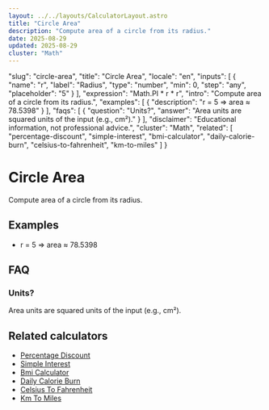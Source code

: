 ```yaml
---
layout: ../../layouts/CalculatorLayout.astro
title: "Circle Area"
description: "Compute area of a circle from its radius."
date: 2025-08-29
updated: 2025-08-29
cluster: "Math"
---
```


  "slug": "circle-area",
  "title": "Circle Area",
  "locale": "en",
  "inputs": [
    {
      "name": "r",
      "label": "Radius",
      "type": "number",
      "min": 0,
      "step": "any",
      "placeholder": "5"
    }
  ],
  "expression": "Math.PI * r * r",
  "intro": "Compute area of a circle from its radius.",
  "examples": [
    {
      "description": "r = 5 ⇒ area ≈ 78.5398"
    }
  ],
  "faqs": [
    {
      "question": "Units?",
      "answer": "Area units are squared units of the input (e.g., cm²)."
    }
  ],
  "disclaimer": "Educational information, not professional advice.",
  "cluster": "Math",
  "related": [
    "percentage-discount",
    "simple-interest",
    "bmi-calculator",
    "daily-calorie-burn",
    "celsius-to-fahrenheit",
    "km-to-miles"
  ]
}

# Circle Area

Compute area of a circle from its radius.

<Calculator schema={schema} />

## Examples

- r = 5 ⇒ area ≈ 78.5398

## FAQ

### Units?

Area units are squared units of the input (e.g., cm²).

## Related calculators

- [Percentage Discount](/calculators/percentage-discount/)
- [Simple Interest](/calculators/simple-interest/)
- [Bmi Calculator](/calculators/bmi-calculator/)
- [Daily Calorie Burn](/calculators/daily-calorie-burn/)
- [Celsius To Fahrenheit](/calculators/celsius-to-fahrenheit/)
- [Km To Miles](/calculators/km-to-miles/)

